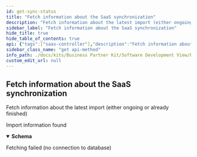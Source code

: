 ```yaml
---
id: get-sync-status
title: "Fetch information about the SaaS synchronization"
description: "Fetch information about the latest import (either ongoing or already finished)"
sidebar_label: "Fetch information about the SaaS synchronization"
hide_title: true
hide_table_of_contents: true
api: {"tags":["saas-controller"],"description":"Fetch information about the latest import (either ongoing or already finished)","operationId":"getSyncStatus","responses":{"200":{"description":"Import information found","content":{"*/*":{"schema":{"type":"object","properties":{"type":{"type":"string","enum":["OPENSEARCH","SAAS_IMPORT"]},"status":{"type":"string","enum":["NOT_SYNCED","RUNNING","SUCCESS","ERROR"]},"count":{"type":"integer","format":"int32"},"progress":{"type":"number","format":"float"},"errorDetails":{"type":"string"},"startedAt":{"type":"string","format":"date-time"},"finishedAt":{"type":"string","format":"date-time"}}}}}},"500":{"description":"Fetching failed (no connection to database)"}},"method":"get","path":"/api/saas/business-partner/sync","servers":[{"url":"http://localhost:8080","description":"Generated server url"}],"info":{"title":"Business Partner Data Management Pool","description":"Service that manages and shares business partner data with other CatenaX services","version":"4.0.0"},"postman":{"name":"Fetch information about the SaaS synchronization","description":{"content":"Fetch information about the latest import (either ongoing or already finished)","type":"text/plain"},"url":{"path":["api","saas","business-partner","sync"],"host":["{{baseUrl}}"],"query":[],"variable":[]},"header":[{"key":"Accept","value":"*/*"}],"method":"GET"}}
sidebar_class_name: "get api-method"
info_path: ./docs/kits/Business Partner Kit/Software Development View/Pool Api/business-partner-data-management-pool
custom_edit_url: null
---
```



## Fetch information about the SaaS synchronization



Fetch information about the latest import (either ongoing or already finished)

<div><ApiTabs><TabItem label={"200"} value={"200"}><div>

Import information found

</div><div><MimeTabs schemaType={"response"}><TabItem label={"*/*"} value={"*/*"}><SchemaTabs><TabItem label={"Schema"} value={"Schema"}><details style={{}} data-collapsed={false} open={true}><summary style={{"textAlign":"left"}}><strong>Schema</strong></summary><div style={{"textAlign":"left","marginLeft":"1rem"}}></div><ul style={{"marginLeft":"1rem"}}><SchemaItem collapsible={false} name={"type"} required={false} deprecated={undefined} schemaDescription={undefined} schemaName={"string"} qualifierMessage={"**Possible values:** [`OPENSEARCH`, `SAAS_IMPORT`]"} defaultValue={undefined}></SchemaItem><SchemaItem collapsible={false} name={"status"} required={false} deprecated={undefined} schemaDescription={undefined} schemaName={"string"} qualifierMessage={"**Possible values:** [`NOT_SYNCED`, `RUNNING`, `SUCCESS`, `ERROR`]"} defaultValue={undefined}></SchemaItem><SchemaItem collapsible={false} name={"count"} required={false} deprecated={undefined} schemaDescription={undefined} schemaName={"int32"} qualifierMessage={undefined} defaultValue={undefined}></SchemaItem><SchemaItem collapsible={false} name={"progress"} required={false} deprecated={undefined} schemaDescription={undefined} schemaName={"float"} qualifierMessage={undefined} defaultValue={undefined}></SchemaItem><SchemaItem collapsible={false} name={"errorDetails"} required={false} deprecated={undefined} schemaDescription={undefined} schemaName={"string"} qualifierMessage={undefined} defaultValue={undefined}></SchemaItem><SchemaItem collapsible={false} name={"startedAt"} required={false} deprecated={undefined} schemaDescription={undefined} schemaName={"date-time"} qualifierMessage={undefined} defaultValue={undefined}></SchemaItem><SchemaItem collapsible={false} name={"finishedAt"} required={false} deprecated={undefined} schemaDescription={undefined} schemaName={"date-time"} qualifierMessage={undefined} defaultValue={undefined}></SchemaItem></ul></details></TabItem><TabItem label={"Example (from schema)"} value={"Example (from schema)"}><ResponseSamples responseExample={"{\n  \"type\": \"OPENSEARCH\",\n  \"status\": \"NOT_SYNCED\",\n  \"count\": 0,\n  \"progress\": 0,\n  \"errorDetails\": \"string\",\n  \"startedAt\": \"2023-05-23\",\n  \"finishedAt\": \"2023-05-23\"\n}"} language={"json"}></ResponseSamples></TabItem></SchemaTabs></TabItem></MimeTabs></div></TabItem><TabItem label={"500"} value={"500"}><div>

Fetching failed (no connection to database)

</div><div></div></TabItem></ApiTabs></div>
      